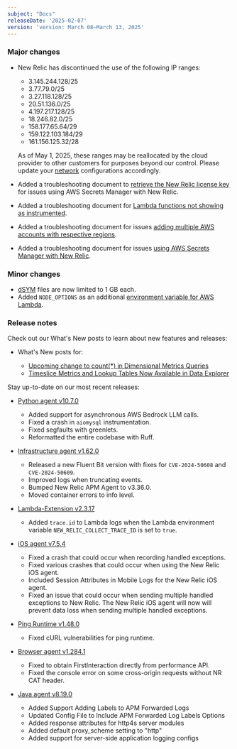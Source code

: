 ```yaml
---
subject: "Docs"
releaseDate: '2025-02-07'
version: 'version: March 08–March 13, 2025'
---
```


### Major changes

* New Relic has discontinued the use of the following IP ranges:
  * 3.145.244.128/25
  * 3.77.79.0/25
  * 3.27.118.128/25
  * 20.51.136.0/25
  * 4.197.217.128/25
  * 18.246.82.0/25
  * 158.177.65.64/29
  * 159.122.103.184/29
  * 161.156.125.32/28
  
  As of May 1, 2025, these ranges may be reallocated by the cloud provider to other customers for purposes beyond our control. Please update your [network](/docs/new-relic-solutions/get-started/networks) configurations accordingly.

* Added a troubleshooting document to [retrieve the New Relic license key](/docs/serverless-function-monitoring/aws-lambda-monitoring/troubleshooting/retrieve-license) for issues using AWS Secrets Manager with New Relic.
* Added a troubleshooting document for [Lambda functions not showing as instrumented](/docs/serverless-function-monitoring/aws-lambda-monitoring/troubleshooting/troubleshoot-not-instrumented-lambda-function).
* Added a troubleshooting document for issues [adding multiple AWS accounts with respective regions](/docs/serverless-function-monitoring/aws-lambda-monitoring/troubleshooting/troubleshoot-aws-lambda).
* Added a troubleshooting document for issues [using AWS Secrets Manager with New Relic](/docs/serverless-function-monitoring/aws-lambda-monitoring/troubleshooting/troubleshoot-unable-to-add-multiple-aws-accounts).

### Minor changes

* [dSYM](/docs/mobile-monitoring/new-relic-mobile-ios/configuration/upload-dsyms-bitcode-apps) files are now limited to 1 GB each.
* Added `NODE_OPTIONS` as an additional [environment variable for AWS Lambda](/docs/serverless-function-monitoring/aws-lambda-monitoring/instrument-lambda-function/env-variables-lambda/#nodejs).

### Release notes

Check out our What's New posts to learn about new features and releases:

* What's New posts for:

  * [Upcoming change to count(*) in Dimensional Metrics Queries](/whats-new/2025/03/whats-new-03-07-change-to-dimensional)
  * [Timeslice Metrics and Lookup Tables Now Available in Data Explorer](/whats-new/2025/03/whats-new-03-10-timeslices-lookups-dataexplorer)

Stay up-to-date on our most recent releases:

  * [Python agent v10.7.0](/docs/release-notes/agent-release-notes/python-release-notes/python-agent-100700/)
    * Added support for asynchronous AWS Bedrock LLM calls.
    * Fixed a crash in `aiomysql` instrumentation.
    * Fixed segfaults with greenlets.
    * Reformatted the entire codebase with Ruff.

  * [Infrastructure agent v1.62.0](/docs/release-notes/infrastructure-release-notes/infrastructure-agent-release-notes/new-relic-infrastructure-agent-1620/)
    * Released a new Fluent Bit version with fixes for `CVE-2024-50608` and `CVE-2024-50609`.
    * Improved logs when truncating events.
    * Bumped New Relic APM Agent to v3.36.0.
    * Moved container errors to info level.

  * [Lambda-Extension v2.3.17](/docs/release-notes/lambda-extension-release-notes/lambda-extension-2.3.17/)
    * Added `trace.id` to Lambda logs when the Lambda environment variable `NEW_RELIC_COLLECT_TRACE_ID` is set to `true`.

  * [iOS agent v7.5.4](/docs/release-notes/mobile-release-notes/ios-release-notes/ios-agent-754/)
    * Fixed a crash that could occur when recording handled exceptions.
    * Fixed various crashes that could occur when using the New Relic iOS agent.
    * Included Session Attributes in Mobile Logs for the New Relic iOS agent.
    * Fixed an issue that could occur when sending multiple handled exceptions to New Relic. The New Relic iOS agent will now will prevent data loss when sending multiple handled exceptions.

  * [Ping Runtime v1.48.0](/docs/release-notes/synthetics-release-notes/ping-runtime-release-notes/ping-runtime-1.48.0/)
    * Fixed cURL vulnerabilities for ping runtime.

  * [Browser agent v1.284.1](/docs/release-notes/new-relic-browser-release-notes/browser-agent-release-notes/browser-agent-v1.284.1/)
    * Fixed to obtain FirstInteraction directly from performance API.
    * Fixed the console error on some cross-origin requests without NR CAT header.

  * [Java agent v8.19.0](/docs/release-notes/agent-release-notes/java-release-notes/java-agent-8190/)
    * Added Support Adding Labels to APM Forwarded Logs
    * Updated Config File to Include APM Forwarded Log Labels Options
    * Added response attributes for http4s server modules
    * Added default proxy_scheme setting to "http"
    * Added support for server-side application logging configs 